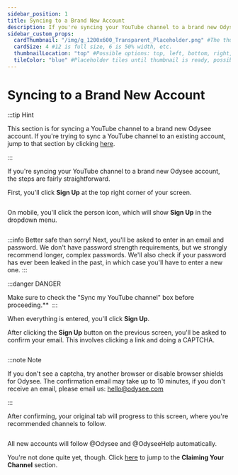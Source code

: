 ---
sidebar_position: 1
title: Syncing to a Brand New Account
description: If you're syncing your YouTube channel to a brand new Odysee account, the steps are fairly straightforward.
sidebar_custom_props:
  cardThumbnail: "/img/g_1200x600_Transparent_Placeholder.png" #The thumbnail on the category card.
  cardSize: 4 #12 is full size, 6 is 50% width, etc.
  thumbnailLocation: "top" #Possible options: top, left, bottom, right, none
  tileColor: "blue" #Placeholder tiles until thumbnail is ready, possible options: blue, cream, darkpurple, lightpurple, mauve, orange, pink, none
---

# Syncing to a Brand New Account

:::tip Hint

This section is for syncing a YouTube channel to a brand new Odysee account. If you're trying to sync a YouTube channel to an existing account, jump to that section by clicking [here](https://help.odysee.tv/category-syncprogram/category-walkthrough/existingaccounts).

:::

If you're syncing your YouTube channel to a brand new Odysee account, the steps are fairly straightforward.

First, you'll click **Sign Up** at the top right corner of your screen. 

<Image img="/img/en/category-basics1.png"/>

On mobile, you'll click the person icon, which will show **Sign Up** in the dropdown menu.

<Image img="/img/en/category-basics2.png"/>

:::info Better safe than sorry!
Next, you'll be asked to enter in an email and password. We don't have password strength requirements, but we strongly recommend longer, complex passwords. We'll also check if your password has ever been leaked in the past, in which case you'll have to enter a new one.
:::

:::danger DANGER

Make sure to check the "Sync my YouTube channel" box before proceeding.**
<Image img="/img/en/category-basics3.png"/>
:::

When everything is entered, you'll click **Sign Up**.

After clicking the **Sign Up** button on the previous screen, you'll be asked to confirm your email. This involves clicking a link and doing a CAPTCHA.

<Image img="/img/en/category-basics4.png"/>

:::note Note

If you don't see a captcha, try another browser or disable browser shields for Odysee. The confirmation email may take up to 10 minutes, if you don't receive an email, please email us: hello@odysee.com

:::

After confirming, your original tab will progress to this screen, where you're recommended channels to follow. 

<Image img="/img/en/category-basics5.png"/>

All new accounts will follow @Odysee and @OdyseeHelp automatically.

You're not done quite yet, though. Click [here](https://help.odysee.tv/category-syncprogram/category-walkthrough/claimingyourchannel) to jump to the **Claiming Your Channel** section.
